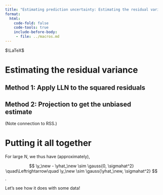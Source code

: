 ```yaml
---
title: "Estimating prediction uncertainty: Estimating the residual variance"
format:
  html:
    code-fold: false
    code-tools: true
    include-before-body:
     - file: ../macros.md
---
```


$\LaTeX$



# Estimating the residual variance


## Method 1: Apply LLN to the squared residuals


## Method 2: Projection to get the unbiased estimate


(Note connection to RSS.)



# Putting it all together

For large $N$, we thus have (approximately),

$$
\y_\new - \yhat_\new \sim \gauss{0, \sigmahat^2}
\quad\Leftrightarrow\quad
\y_\new \sim \gauss{\yhat_\new, \sigmahat^2}
$$.

Let's see how it does with some data!